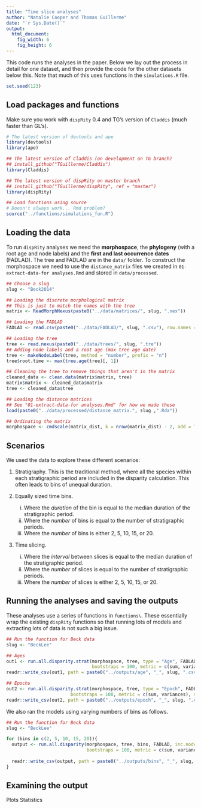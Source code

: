 ```yaml
---
title: "Time slice analyses"
author: "Natalie Cooper and Thomas Guillerme"
date: "`r Sys.Date()`"
output:
  html_document:
    fig_width: 6
    fig_height: 6
---
```


This code runs the analyses in the paper. Below we lay out the process in detail for one dataset, and then provide the code for the other datasets below this. Note that much of this uses functions in the `simulations.R` file.

```r
set.seed(123)
```

Load packages and functions
-----------------------------------

Make sure you work with `dispRity` 0.4 and TG's version of `Claddis` (much faster than GL's).

```r
# The latest version of devtools and ape
library(devtools)
library(ape)

## The latest version of Claddis (on development on TG branch)
## install_github("TGuillerme/Claddis")
library(Claddis)

## The latest version of dispRity on master branch
## install_github("TGuillerme/dispRity", ref = "master")
library(dispRity) 

## Load functions using source
# Doesn't always work... Rmd problem?
source("../functions/simulations_fun.R")
```

Loading the data
-----------------------------------

To run `dispRity` analyses we need the **morphospace**, the **phylogeny** (with a root age and node labels) and the **first and last occurrence dates** (FADLAD). The tree and FADLAD are in the `data/` folder. To construct the morphospace we need to use the `distance_matrix` files we created in `01-extract-data-for analyses.Rmd` and stored in `data/processed`.

```r
## Choose a slug
slug <- "Beck2014"

## Loading the discrete morphological matrix
## This is just to match the names with the tree
matrix <- ReadMorphNexus(paste0("../data/matrices/", slug, ".nex"))

## Loading the FADLAD
FADLAD <- read.csv(paste0("../data/FADLAD/", slug, ".csv"), row.names = 1, header = TRUE)

## Loading the tree
tree <- read.nexus(paste0("../data/trees/", slug, ".tre"))
## Adding node labels and a root age (max tree age date)
tree <- makeNodeLabel(tree, method = "number", prefix = "n")
tree$root.time <- max(tree.age(tree)[, 1])

## Cleaning the tree to remove things that aren't in the matrix 
cleaned_data <- clean.data(matrix$matrix, tree)
matrix$matrix <- cleaned_data$matrix
tree <- cleaned_data$tree

## Loading the distance matrices
## See "01-extract-data-for analyses.Rmd" for how we made these
load(paste0("../data/processed/distance_matrix.", slug ,".Rda"))

## Ordinating the matrix
morphospace <- cmdscale(matrix_dist, k = nrow(matrix_dist) - 2, add = TRUE)$points

```

Scenarios
--------------------------------

We used the data to explore these different scenarios:

1. Stratigraphy. This is the traditional method, where all the species within each stratigraphic period are included in the disparity calculation. This often leads to bins of unequal duration.

2. Equally sized time bins. 
    i. Where the *duration* of the bin is equal to the median duration of the stratigraphic period.
    ii. Where the *number* of bins is equal to the number of stratigraphic periods.
    iii. Where the *number* of bins is either 2, 5, 10, 15, or 20.

3. Time slicing. 
    i. Where the *interval* between slices is equal to the median duration of the stratigraphic period.
    ii. Where the *number* of slices is equal to the number of stratigraphic periods.
    iii. Where the *number* of slices is either 2, 5, 10, 15, or 20.

Running the analyses and saving the outputs
--------------------------------------------

These analyses use a series of functions in `functions\`. These essentially wrap the existing `dispRity` functions so that running lots of models and extracting lots of data is not such a big issue.

```r
## Run the function for Beck data
slug <- "BeckLee"

## Ages
out1 <- run.all.disparity.strat(morphospace, tree, type = "Age", FADLAD, inc.nodes = TRUE,
                                bootstraps = 100, metric = c(sum, variances), metric.name = "sum_var")
readr::write_csv(out1, path = paste0("../outputs/age", "_", slug, ".csv"))

## Epochs
out2 <- run.all.disparity.strat(morphospace, tree, type = "Epoch", FADLAD, inc.nodes = TRUE,
                        bootstraps = 100, metric = c(sum, variances), metric.name = "sum_var")
readr::write_csv(out2, path = paste0("../outputs/epoch", "_", slug, ".csv"))
```

<!-- Both the above throw this error:

Error in if (is.na(data$subsamples[subsamples_check[subsample]][[1]]$elements[1, : argument is of length zero -->

We also ran the models using varying numbers of bins as follows.

```r
## Run the function for Beck data
slug <- "BeckLee"

for (bins in c(2, 5, 10, 15, 20)){
  output <- run.all.disparity(morphospace, tree, bins, FADLAD, inc.nodes = TRUE,
                              bootstraps = 100, metric = c(sum, variances), metric.name = "sum_var")
  
  readr::write_csv(output, path = paste0("../outputs/bins", "_", slug, ".csv"), append = TRUE)
}

```
<!-- Also throws Error in if (is.na(data$subsamples[subsamples_check[subsample]][[1]]$elements[1, : argument is of length zero -->

<!-- Need to think more about the outputs here, currently they don't make much sense as there are no column headers -->



<!-- TG: Suggestion for a "testing the effect of binning/slicing" pipeline -->

Examining the output 
--------------------

Plots
Statistics
